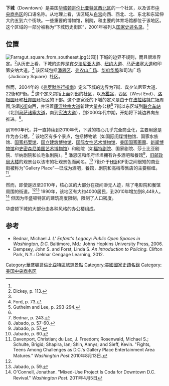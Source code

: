{{Infobox NRHP
  | name = 下城历史街区
  |  nrhp_type = hd    |  nocat = yes  
  | image = Madame Tussauds, Washington, D.C. 2011 2.jpg
  | caption = 
  | location= [[华盛顿哥伦比亚特区|华盛顿哥伦比亚特区]]西北区 7街（从宾夕法尼亚大道到弗农山广场），F街（11-7街）
  | locmapin = District of Columbia
   | architecture = 19世纪末和20世纪复兴，维多利亚晚期
  | added = 2001年9月22日
  | area = {{convert|50|acre}}
  | governing_body = 联邦 
  | refnum = 84003901<ref name="nris">{{NRISref|version=2010a}}</ref>
| district_map = map downtown dc.jpg
| map_caption = 
}}
'''下城'''（Downtown）是美国[[华盛顿哥伦比亚特区|华盛顿哥伦比亚特区]][[西北区_(华盛顿哥伦比亚特区)|西北区]]的一个社区，以及该市[[中央商务区|中央商务区]]的口语名称。从地理上看，该区域从[[白宫|白宫]]向西、西北、北、东北和东延伸大约五到六个街块。一些重要的博物馆，剧院，和主要的体育场馆都位于该地区。这个区域的一部分被称为“下城历史街区”，2001年被列入[[国家史迹名录|国家史迹名录]]。<ref name=nris/>

==位置==
[[Image:Farragut_square_from_southeast.jpg|right]]公园]]
下城的边界不规则，而且很难界定。<ref name="Dickey113">Dickey, p. 113.</ref>从历史上看，下城的边界是[[宾夕法尼亚大道|宾夕法尼亚大道]]、[[纽约大道|纽约大道]]、[[马萨诸塞大道|马萨诸塞大道]]和印第安纳大道。<ref name="Dickey113" /> 该区域包括[[潘恩区|潘恩区]]、[[弗农山广场|弗农山广场]]、[[華府華埠|华府华埠]]和司法广场（Judiciary Square）社区。

然而，2004年的《[[弗罗默旅行指南|弗罗默旅行指南]]》定义下城的边界为7街、宾夕法尼亚大道、22街和P街。<ref name="Ford73">Ford, p. 73.</ref> 这个定义包括上面列出的社区，以及[[雾谷|雾谷]]，西区（West End）、[[洛根圆环_(华盛顿)|洛根圆环]]和[[杜邦圆环|杜邦圆环]]社区的下部。这个更宽泛的下城的定义是由于在[[法拉格特广场|法拉格特广场]]周围,沿着[[K街|K街]]向西，并沿着[[康涅狄格大道|康涅狄格大道]]新建大量办公楼<ref name="Gutheim">Gutheim and Lee, p. 293-294.</ref> 7街以东区域到[[華盛頓聯合車站|联合车站]]（北到[[马萨诸塞大道|马萨诸塞大道]]，南到[[宪法大道|宪法大道]]），到2​​000年代中期，开始将下城边界向东推进。<ref name="Gutheim" />。

到1990年代，并一直持续到2010年代，下城的核心几乎完全商业化，主要用途是作为办公楼。<ref name="Bdener243">Bednar, p. 243.</ref> 该地区有多个景点，包括博物馆（如[[华盛顿间谍博物馆|国际间谍博物馆]]、国家水族馆、[[国家档案和记录管理局|国家档案馆]]、[[國立建築博物館|国立建筑博物馆]]、[[國際女性藝術博物館|国际女性艺术博物馆]]、[[国家美术馆_(华盛顿)|美国国家画廊]]、[[新聞博物館|新闻博物馆]]和[[史密森尼美國藝術博物館|史密森尼美国艺术博物馆]]）和剧院（如[[福特剧院|福特剧院]]、国家剧院、莎士比亚剧院、华纳剧院和长毛象剧院）。<ref name="Jabado5760">Jabado, p. 57-60.</ref> 潘恩区和华府华埠拥有许多酒吧和餐馆<ref name="Jabado57">Jabado, p. 57.</ref>，[[旧邮政局大厦|旧邮政局大楼]]的观景台以该市的壮观景色而闻名。<ref>Jabado, p. 60.</ref> 7街介于[[H街|H街]]和F街之间很短的商业街被称为"Gallery Place"—已成为酒吧，餐馆，剧院和高档零售店的主要枢纽。<ref name="GalleryPlace">Davenport, Christian; du Lac, J. Freedom; Rosenwald, Michael S.; Schulte, Brigid; Shapira, Ian; Shin, Annys; and Sieff, Kevin. "Fights, Teens Among Challenges as D.C.'s Gallery Place Entertainment Area Matures." ''Washington Post.''2010年8月13日.</ref>。

然而，即使是迟至2010年，核心区的大部分在夜间渺无人迹，除了电影院和餐馆周围的街道。<ref name="Bdener243" /><ref>Jabado, p. 59.</ref> 1990年，该地区有大约4000居民，到2010年增加到8,449人。<ref name="OConnellCoda">O'Connell, Jonathan. "Mixed-Use Project Is Coda for Downtown D.C. Revival." ''Washington Post.'' 2011年4月5日</ref> 但因为华盛顿特区的建筑高度限制，限制了人口密度。 

华盛顿下城的大部分由各种风格的办公楼组成。 

==参考==
{{reflist|2}}
*Bednar, Michael J. ''L' Enfant's Legacy: Public Open Spaces in Washington, D.C.'' Baltimore, Md.: Johns Hopkins University Press, 2006.
*Dempsey, John S. and Forst, Linda S. ''An Introduction to Policing.'' Clifton Park, N.Y.: Delmar Cengage Learning, 2012.
{{geographic location
|Centre =下城
|North =[[洛根圆环|洛根圆环]]
|Northwest =[[杜邦圆环|杜邦圆环]]
|West =西区
|Southwest =[[雾谷|雾谷]]
|South =[[国家广场|国家广场]]
|Southeast =[[潘恩区|潘恩区]]
|East =[[華府華埠|唐人街]]
|Northeast =[[弗农山广场|弗农山广场]]
}}
{{Coord|38|54|9|N|77|1|58.3|W|display=title}}

{{华盛顿哥伦比亚特区社区}}
[[Category:華盛頓哥倫比亞特區旅遊景點|Category:華盛頓哥倫比亞特區旅遊景點]]
[[Category:美國國家史蹟名錄|Category:美國國家史蹟名錄]]
[[Category:美国中央商务区|Category:美国中央商务区]]